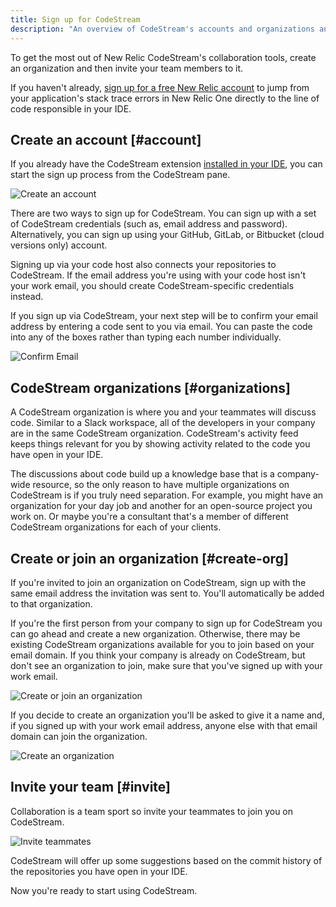 ```yaml
---
title: Sign up for CodeStream
description: "An overview of CodeStream's accounts and organizations and how to set those up for your team."
---
```


To get the most out of New Relic CodeStream's collaboration tools, create an organization and then invite your team members to it. 

If you haven't already, [sign up for a free New Relic account](https://newrelic.com/signup) to jump from your application's stack trace errors in New Relic One directly to the line of code responsible in your IDE.

## Create an account [#account]

If you already have the CodeStream extension [installed in your IDE](/docs/codestream/start-here/install-codestream), you can start the sign up process from the CodeStream pane.

![Create an account](./images/CreateAnAccount6.png)

There are two ways to sign up for CodeStream. You can sign up with a set of CodeStream credentials (such as, email address and password). Alternatively, you can sign up using your GitHub, GitLab, or Bitbucket (cloud versions only) account. 

Signing up via your code host also connects your repositories to CodeStream. If the email address you're using with your code host isn't your work email, you should create CodeStream-specific credentials instead.

If you sign up via CodeStream, your next step will be to confirm your email address by entering a code sent to you via email. You can paste the code into any of the boxes rather than typing each number individually.

![Confirm Email](./images/EmailConfirmation1.png)

## CodeStream organizations [#organizations]

A CodeStream organization is where you and your teammates will discuss code. Similar to a Slack workspace, all of the developers in your company are in the same CodeStream organization. CodeStream's activity feed keeps things relevant for you by showing activity related to the code you have open in your IDE. 

The discussions about code build up a knowledge base that is a company-wide resource, so the only reason to have multiple organizations on CodeStream is if you truly need separation. For example, you might have an organization for your day job and another for an open-source project you work on. Or maybe you're a consultant that's a member of different CodeStream organizations for each of your clients.

## Create or join an organization [#create-org]

If you're invited to join an organization on CodeStream, sign up with the same email address the invitation was sent to. You'll automatically be added to that organization.

If you're the first person from your company to sign up for CodeStream you can go ahead and create a new organization. Otherwise, there may be existing CodeStream organizations available for you to join based on your email domain. If you think your company is already on CodeStream, but don't see an organization to join, make sure that you've signed up with your work email.

![Create or join an organization](./images/CreateOrJoinOrg.png)

If you decide to create an organization you'll be asked to give it a name and, if you signed up with your work email address, anyone else with that email domain can join the organization.

![Create an organization](./images/CreateOrg.png)

## Invite your team [#invite]

Collaboration is a team sport so invite your teammates to join you on CodeStream.

![Invite teammates](./images/InviteTeammates.png)

CodeStream will offer up some suggestions based on the commit history of the repositories you have open in your IDE.

Now you're ready to start using CodeStream.